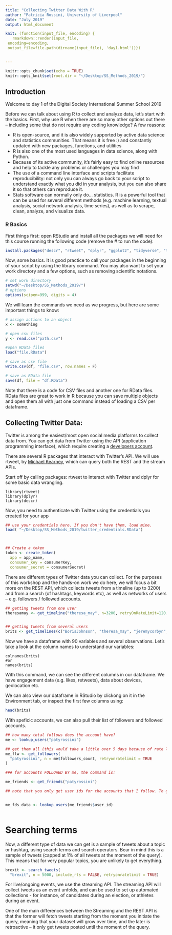 ```yaml
---
title: "Collecting Twitter Data With R"
author: "Patricia Rossini, University of Liverpool"
date: "July 2019"
output: html_document

knit: (function(input_file, encoding) {
   rmarkdown::render(input_file,
 encoding=encoding,
 output_file=file.path(dirname(input_file), 'day1.html'))})


---
```


```r
knitr::opts_chunk$set(echo = TRUE)
knitr::opts_knit$set(root.dir = "~/Desktop/SS_Methods_2019/")
```

## Introduction 

Welcome to day 1 of the Digital Society International Summer School 2019

Before we can talk about using R to collect and analyze data, let's start with the basics. 
First, why use R when there are so many other options out there -- including some that do not require any coding knowledge? A few reasons: 

- R is open-source, and it is also widely supported by active data science and statistics communities. That means it is free :) and constantly updated with new packages, functions, and utilities 
- R is also one of the most used languages in data science, along with Python. 
- Because of its active community, it's fairly easy to find online resources and help to tackle any problems or challenges you may find
- The use of a command line interface and scripts facilitate reproducibility: not only you can always go back to your script to understand exactly what you did in your analysis, but you can also share it so that others can reproduce it. 
- Stats software can normally only do... statistics. R is a powerful tool that can be used for several different methods (e.g. machine learning, textual analysis, social network analysis, time series), as well as to scrape, clean,  analyze, and visualize data.



### R Basics
First things first: open RStudio and install all the packages we will need for this course running the following code (remove the # to run the code):

```r
install.packages("descr", "rtweet", "dplyr", "ggplot2", "tidyverse", "tidytext", "glue", "stringr", "wordcloud", "lubridate")
```

Now, some basics. 
It is good practice to call your packages in the beginning of your script by using the library command. You may also want to set your work directory and a few options, such as removing scientific notations.


```r
# set work directory
setwd("~/Desktop/SS_Methods_2019/")
# options
options(scipen=999, digits = 4)

```

We will learn the commands we need as we progress, but here are some important things to know: 


```r
# assign actions to an object
x <- something

# open csv files
y <- read.csv("path.csv")

#open RData files
load("file.RData")

# save as csv file
write.csv(df, "file.csv", row.names = F)

# save as RData file
save(df, file = "df.RData")
```

Note that there is a code for CSV files and another one for RData files. RData files are great to work in R because you can save multiple objects and open them all with just one command instead of loading a CSV per dataframe. 



## Collecting Twitter Data:

Twitter is among the easiest/most open social media platforms to collect data from. You can get data from Twitter using the API (application programming interface), which require creating a [developers account](http://dev.twitter.com). 

There are several R packages that interact with Twitter's API. We will use rtweet, by [Michael Kearney](https://rtweet.info/articles/intro.html), which can query both the REST and the stream APIs.

Start off by calling packages: rtweet to interact with Twitter and dplyr for some basic data wrangling.

```call
library(rtweet)
library(dplyr)
library(descr)
```

Now, you need to authenticate with Twitter using the credentials you created for your app

```r

## use your credentials here. If you don't have them, load mine. 
load( "~/Desktop/SS_Methods_2019/twitter_credentials.RData")



## Create a token
token <- create_token(
  app = app_name,
  consumer_key = consumerKey,
  consumer_secret = consumerSecret) 

```

There are different types of Twitter data you can collect. 
For the purposes of this workshop and the hands-on work we do here, we will focus a bit more on the REST API, which collects tweets from a timeline (up to 3200) and from a search (of hashtags, keywords etc), as well as networks of users -- e.g. followers / followed accounts.



```r

## getting tweets from one user
theresamay <- get_timeline("theresa_may", n=3200, retryOnRateLimit=120, resultType = "recent")


## getting tweets from several users
brits <- get_timelines(c("BorisJohnson", "theresa_may", "jeremycorbyn", "Jeremy_Hunt") , n=3200, retryOnRateLimit=120, resultType = "recent")


``` 

Now we have a dataframe with 90 variables and several observations. Let's take a look at the column names to understand our variables:

```checking

colnames(brits)
#or
names(brits)

```


With this command, we can see the different columns in our dataframe. We have engagement data (e.g. likes, retweets), data about devices, geolocation etc.

We can also view our dataframe in RStudio by clickong on it in the Environment tab, or inspect the first few columns using: 

```r

head(brits)

```

With speficic accounts, we can also pull their list of followers and followed accounts.

```r
## how many total follows does the account have?
me <- lookup_users("patyrossini")

## get them all (this would take a little over 5 days because of rate limits)
me_flw <- get_followers(
  "patyrossini", n = me$followers_count, retryonratelimit = TRUE
)

### for accounts FOLLOWED BY me, the command is:

me_friends <- get_friends("patyrossini")

## note that you only get user ids for the accounts that I follow. To get more information, we need to look them up:


me_fds_data <- lookup_users(me_friends$user_id)



```

# Searching terms

Now, a different type of data we can get is a sample of tweets about a topic or hashtag, using search terms and search operators. Bear in mind this is a sample of tweets (capped at 1% of all tweets at the moment of the query). This means that for very popular topics, you are unlikely to get everything. 


```r
brexit <- search_tweets(
  "brexit", n = 5000, include_rts = FALSE, retryonratelimit = TRUE)

```


For live/ongoing events, we use the streaming API. The streaming API will collect tweets as an event unfolds, and can be used to set up automated collections - for instance, of candidates during an election, or athletes during an event.

One of the main differences between the Streaming and the REST API is that the former will fetch tweets starting from the moment you initiate the query, meaning that your dataset will grow over time, and the later is retroactive -- it only get tweets posted until the moment of the query. 








